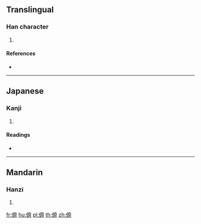 {{character info/new}}
==Translingual==

===Han character===
{{Han char|rn=9|rad=人|as=10|sn=12|four=|canj=OMHF|ids=⿰亻原}}

# {{defn|Han|sort=人10}}

====References====
* {{Han ref|kx=0112.200|dkj=00940|dj=0240.060|hdz=10202.050|uh=5086|ud=20614}}

----

==Japanese==

===Kanji===
{{ja-kanji|grade=|rs=人10}}

# {{defn|lang=ja|sort=人10}}

====Readings====
* {{ja-readings|on=[[げん]] (gen), [[がん]] (gan), [[かん]] (kan)|kun=[[こざかしい]] (kozakashii)}}

----

==Mandarin==

===Hanzi===
{{cmn-hanzi|pin=[[páng]] ([[pang2]]), [[yuàn]] ([[yuan4]])|wg=p'ang<sup>2</sup>, yüan<sup>4</sup>}}

# {{defn|lang=cmn|sort=人10}}

[[fr:傆]]
[[hu:傆]]
[[pl:傆]]
[[th:傆]]
[[zh:傆]]